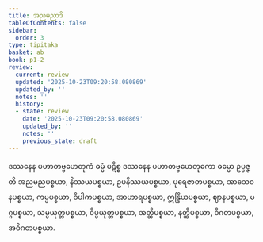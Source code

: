 ```yaml
---
title: အညမညာဒိ
tableOfContents: false
sidebar:
  order: 3
type: tipitaka
basket: ab
book: p1-2
review:
  current: review
  updated: '2025-10-23T09:20:58.080869'
  updated_by: ''
  notes: ''
  history:
  - state: review
    date: '2025-10-23T09:20:58.080869'
    updated_by: ''
    notes: ''
    previous_state: draft
---
```



<ReviewStatus review={frontmatter.review} showDetails={true} />

<HypothesisAnnotation frontmatter={frontmatter} />

<DynamicBreadcrumb />

<Division number="15" book="p1-2" e="ch" v="37" p="185">

<Paragraph number="1096" book="p1-2">
ဒဿနေန ပဟာတဗ္ဗဟေတုကံ ဓမ္မံ ပဋိစ္စ ဒဿနေန ပဟာတဗ္ဗဟေတုကော ဓမ္မော ဥပ္ပဇ္ဇတိ အညမညပစ္စယာ, နိဿယပစ္စယာ, ဥပနိဿယပစ္စယာ, ပုရေဇာတပစ္စယာ, အာသေဝနပစ္စယာ, ကမ္မပစ္စယာ, ဝိပါကပစ္စယာ, အာဟာရပစ္စယာ, ဣန္ဒြိယပစ္စယာ, ဈာနပစ္စယာ, မဂ္ဂပစ္စယာ, သမ္ပယုတ္တပစ္စယာ, ဝိပ္ပယုတ္တပစ္စယာ, အတ္ထိပစ္စယာ, နတ္ထိပစ္စယာ, ဝိဂတပစ္စယာ, အဝိဂတပစ္စယာ.
</Paragraph>
</Division>